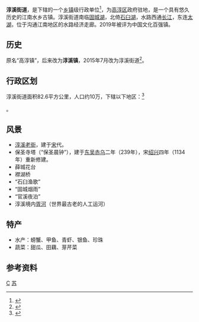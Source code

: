 {{中国乡级行政区
|景观照片文件名 = 
|景观照片描述 = 
|汉语拼音 = 
|其他语言 = 
|其他语言名称 = 
|旧称 = 
|地名出处 = 
|位置图文件名 = 
|位置图描述 = 
|自定义图片= 
|建置时间 = 
|政府驻地 = 
|毗邻 = 
|总面积 = 
|总人口 = 
|总人口年份 = 
|户籍人口 = 
|户籍人口年份 = 
|常住人口 = 
|常住人口年份 = 
|人口密度 = 
|GDP = 
|GDP年份 = 
|邮政编码 = 
|电话区号 = 25
|官方网站 = 
|网站名称 = 
|32/01/25/100/000}}
'''淳溪街道'''，是{{PRC admin/fullname|32/01/25/100/000|3}}下辖的一个[[乡镇|乡镇]]级行政单位<ref>{{PRC admin/ref sgc|{{PRC admin/parent|32/01/25/100/000}}}}</ref>，为[[高淳区|高淳区]]政府驻地，是一个具有悠久历史的江南水乡古镇。淳溪街道南临[[固城湖|固城湖]]，北倚[[石臼湖|石臼湖]]，水路西通[[长江|长江]]，东连[[太湖|太湖]]，位于沟通江南地区的水路经济走廊。2019年被评为中国文化百强镇。

==历史==
原名“高淳镇”，后来改为'''淳溪镇'''，2015年7月改为淳溪街道<ref>{{Cite web|url=http://www.js.gov.cn/jsgov/tj/bgt/201508/t20150812483023.html|title=省政府关于调整南京市溧水区和高淳区部分行政区划的批复|accessdate=2017-07-18|work=www.js.gov.cn}}{{dead link|date=2018年1月 |bot=InternetArchiveBot |fix-attempted=yes }}</ref>。

==行政区划==
淳溪街道面积82.6平方公里，人口约10万，下辖以下地区：<ref>{{PRC admin/ref sgc|32/01/25/100/000}}</ref>

{{PRC admin/children|32/01/25/100/000}}。

==风景==
* [[淳溪老街|淳溪老街]]，建于[[宋|宋]]代。
* 保圣寺塔（“保圣晨钟”），建于[[孫吳|东吴]][[赤乌|赤乌]]二年（239年），宋[[绍兴_(年号)|绍兴]]四年（1134年）重新修建。
* 薛城花台
* 襟湖桥
*“石臼渔歌” 
*“固城烟雨”
*“官溪夜泊”
*淳溪境内[[胥河|胥河]]（世界最古老的人工运河）

==特产==
*水产：螃蟹、甲鱼、青虾、银鱼、珍珠
*蔬菜：甜瓜、田藕、芽芹菜

==参考资料==
{{reflist}}
{{PRC admin/navcat|32/01/25/100/000}}

{{中国历史文化名镇}}

[[Category:江南古镇|C]]
[[Category:中国历史文化名镇|苏]]